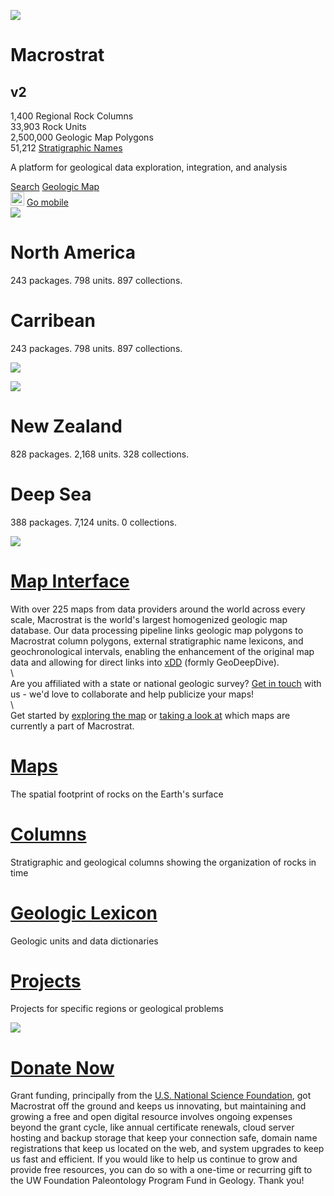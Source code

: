
<div id="total">

[//]: # "Nav Bar"
<Navbar></Navbar>

[//]: # "Start Page"
<div class="card">
<div class="start">
    <Image className="back-img cover-image" src="cover_large.jpg"></Image>
    <div class="text">
      <span class="header">
        <h1 id="main-title" class="big">Macrostrat<h2 class="version">v2</h2></h1>
      </span>
      <div class="stats">
        <div class="stat">
          <span class="top-stat" id="n_columns">1,400</span>
          <span class="top-stat-label">Regional Rock Columns</span>
        </div>
        <div class="stat">
          <span class="top-stat" id="n_units">33,903</span>
          <span class="top-stat-label">Rock Units</span>
        </div>
        <div class="stat">
          <span class="top-stat" id="n_polys">2,500,000</span>
          <span class="top-stat-label">Geologic Map Polygons</span>
        </div>
        <div class="stat">
          <span class="top-stat" id="n_names">51,212</span>
          <span class="top-stat-label"><a href="Macrostrat_strat_names.html" target="_blank">Stratigraphic Names</a></span>
        </div>
      </div>
      <p class="big-text">A platform for geological data exploration, integration, and analysis</p>
      <div class="buttons1">
        <a type="button" class="btn" href="/sift/#/">Search</a>
        <a type="button" class="btn" href="/map/#3/40.78/-94.13">Geologic Map</a>
        <div type="button" class="btn rockd" onclick="window.location='https://rockd.org'">
          <div class="rockd-button-container">
            <Image src="rockd.jpg" width="22px" className="rockd-png"></Image>
            <a href="https://rockd.org" target="_blank">Go mobile</a>
          </div>
        </div>
      </div>
    </div>
</div>
</div>

[//]: # "Locations"
<div class="card location-card">
  <Image className="card-image top" src="north_america_med.jpg"></Image>
  <div class="location-text">
    <h1>North America</h1>
    <p>243 packages. 798 units. 897 collections.</p>
  </div>

  <div class="location-text">
    <h1>Carribean</h1>
    <p>243 packages. 798 units. 897 collections.</p>
  </div>
  <Image className="card-image" src="caribbean_new_medium.jpg"></Image>

  <Image className="card-image" src="new_zealand_new_medium.jpg"></Image>
  <div class="location-text">
    <h1>New Zealand</h1>
    <p>828 packages. 2,168 units. 328 collections.</p>
  </div>

  <div class="location-text">
    <h1>Deep Sea</h1>
    <p>388 packages. 7,124 units. 0 collections.</p>
  </div>
  <Image className="card-image bottom" src="deep_sea_new_medium.jpg"></Image>
</div>

[//]: # "Map Interface"
<div class="card basic-card">
  <div class="link-title">
    <a href="/map"><h1>Map Interface</h1></a>
  </div>
  <p class="long">
    <div class="temp">With over 225 maps from data providers around the world across every scale, Macrostrat is the world's largest homogenized geologic map database. Our data processing pipeline links geologic map polygons to Macrostrat column polygons, external stratigraphic name lexicons, and geochronological intervals, enabling the enhancement of the original map data and allowing for direct links into <a href="https://xdd.wisc.edu" target="_blank">xDD</a> (formly GeoDeepDive).</div>
    \
    <div class="temp">Are you affiliated with a state or national geologic survey? <a href="mailto:contact@macrostrat.org?Subject=Geologic%20Map%20Collaboration">Get in touch</a> with us - we'd love to collaborate and help publicize your maps!</div>
    \
    <div class="temp"> Get started by <a href="/map">exploring the map</a> or <a href="/map/sources">taking a look at</a> which maps are currently a part of Macrostrat.</div>
  </p>
</div>

[//]: # "Maps"
<div class="card basic-card">
  <div class="link-title">
    <a href="/maps"><h1>Maps</h1></a>
  </div>
  <p>
    The spatial footprint of rocks on the Earth's surface
  </p>
</div>

[//]: # "Columns"
<div class="card basic-card">
  <div class="link-title">
    <a href="/columns"><h1>Columns</h1></a>
  </div>
  <p>
    Stratigraphic and geological columns showing the organization of rocks in time
  </p>
</div>

[//]: # "Geologic Lexicon"
<div class="card basic-card">
  <div class="link-title">
    <a href="/lex"><h1>Geologic Lexicon</h1></a>
  </div>
  <p>
    Geologic units and data dictionaries
  </p>
</div>

[//]: # "Projects"
<div class="card basic-card">
  <div class="link-title">
    <a href="/projects"><h1>Projects</h1></a>
  </div>
  <p>
    Projects for specific regions or geological problems
  </p>
</div>


[//]: # "Donate"
<div class="card donate-container" id="donate">
  <Image className="back-img donate-img" src="donate_medium.jpg"></Image>
  <div class="text-donate">
    <div class="donate-left">
      <h1 class="title donate-title"><a href="https://secure.supportuw.org/give/?id=E0A03FA3-B2A0-431C-83EE-A121A04EEB5D" target="_blank">Donate Now</a></h1>
    </div>
    <div class="donate-right">
      <div class="donate-info">
          Grant funding, principally from the <a href="http://www.nsf.gov" target="_blank">U.S. National Science Foundation</a>, got Macrostrat off the ground and keeps us innovating, but maintaining and growing a free and open digital resource involves ongoing expenses beyond the grant cycle, like annual certificate renewals, cloud server hosting and backup storage that keep your connection safe, domain name registrations that keep us located on the web, and system upgrades to keep us fast and efficient. If you would like to help us continue to grow and provide free resources, you can do so with a one-time or recurring gift to the UW Foundation Paleontology Program Fund in Geology. Thank you!
      </div>
    </div>
  </div>
</div>

[//]: # "Footer"
<Footer></Footer>

</div>